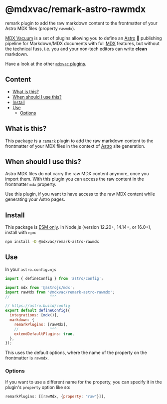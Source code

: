 # @mdxvac/remark-astro-rawmdx

remark plugin to add the raw markdown content to the frontmatter of your Astro MDX files (property `rawmdx`).

[MDX Vacuum](https://mdxvac.netlify.app) is a set of plugins allowing you to define an [Astro](https://astro.build) 🚀 publishing pipeline for Markdown/MDX documents with full [MDX](https://mdxjs.com) features, but without the technical fuss, i.e. you and your non-tech editors can write **clean** markdown.

Have a look at the other [`mdxvac` plugins](https://www.npmjs.com/org/mdxvac).

## Content

- [What is this?](#what-is-this)
- [When should I use this?](#when-should-i-use-this)
- [Install](#install)
- [Use](#use)
  - [Options](#options)

## What is this?

This package is a [`remark`](https://github.com/remarkjs/remark/blob/main/doc/plugins.md) plugin to add the raw markdown content to the frontmatter of your MDX files in the context of [Astro](https://docs.astro.build/en/guides/integrations-guide/mdx/#remarkplugins) site generation.

## When should I use this?

Astro MDX files do not carry the raw MDX content anymore, once you import them. With this plugin you can access the raw content in the frontmatter `mdx` property.

Use this plugin, if you want to have access to the raw MDX content while generating your Astro pages.

## Install

This package is [ESM only](https://gist.github.com/sindresorhus/a39789f98801d908bbc7ff3ecc99d99c).
In Node.js (version 12.20+, 14.14+, or 16.0+), install with `npm`:

```sh
npm install -D @mdxvac/remark-astro-rawmdx
```

## Use

In your `astro.config.mjs`

```js
import { defineConfig } from 'astro/config';

import mdx from '@astrojs/mdx';
import rawMdx from '@mdxvac/remark-astro-rawmdx';
//                  ^^^

// https://astro.build/config
export default defineConfig({
  integrations: [mdx()],
  markdown: {
    remarkPlugins: [rawMdx],
    //              ^^^
    extendDefaultPlugins: true,
  },
});
```

This uses the default options, where the name of the property on the frontmatter is `rawmdx`.

### Options

If you want to use a different name for the property, you can specify it in the plugin's `property` option like so:

```js
remarkPlugins: [[rawMdx, {property: "raw"}]],
```
